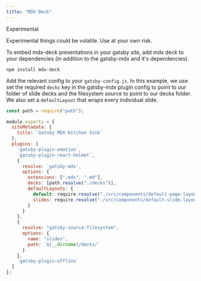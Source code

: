 ```yaml
---
title: "MDX Deck"
---
```



<Notification type="warning">
  <Heading is="h4" mt={0} fontSize={2}>Experimental</Heading>
  <p>Experimental things could be volatile. Use at your own risk.</p>
</Notification>

To embed mdx-deck presentations in your gatsby site, add mdx deck to
your dependencies (in addition to the gatsby-mdx and it's
dependencies).

```shell
npm install mdx-deck
```

Add the relevant config to your `gatsby-config.js`. In this example,
we use set the required `decks` key in the gatsby-mdx plugin config to
point to our folder of slide decks and the filesystem source to point
to our decks folder. We also set a `defaultLayout` that wraps every
individual slide.

```javascript
const path = require("path");

module.exports = {
  siteMetadata: {
    title: `Gatsby MDX Kitchen Sink`
  },
  plugins: [
    `gatsby-plugin-emotion`,
    `gatsby-plugin-react-helmet`,
    {
      resolve: `gatsby-mdx`,
      options: {
        extensions: [".mdx", ".md"],
        decks: [path.resolve("./decks")],
        defaultLayouts: {
          default: require.resolve("./src/components/default-page-layout.js"),
          slides: require.resolve("./src/components/default-slide-layout.js")
        }
      }
    },
    {
      resolve: "gatsby-source-filesystem",
      options: {
        name: "slides",
        path: `${__dirname}/decks/`
      }
    },
    `gatsby-plugin-offline`
  ]
};
```
